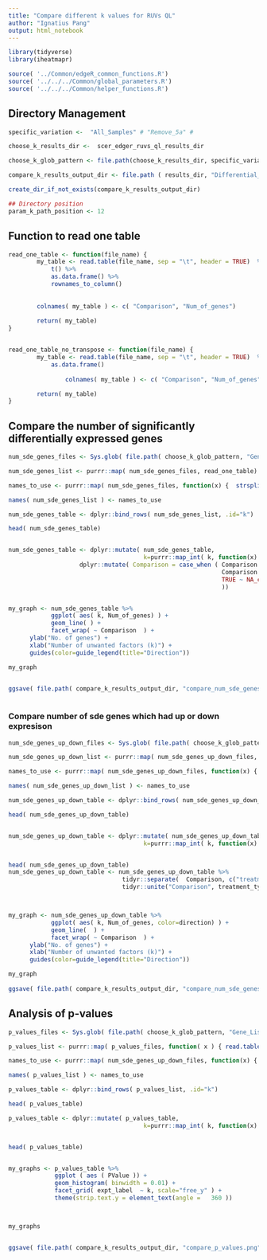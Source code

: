 ```yaml
---
title: "Compare different k values for RUVs QL"
author: "Ignatius Pang"
output: html_notebook
---
```



```r

library(tidyverse)
library(iheatmapr)

source( '../Common/edgeR_common_functions.R')
source( '../../../Common/global_parameters.R')
source( '../../../Common/helper_functions.R')


```


## Directory Management 
```r

specific_variation <-  "All_Samples" # "Remove_5a" #

choose_k_results_dir <-  scer_edger_ruvs_ql_results_dir

choose_k_glob_pattern <- file.path(choose_k_results_dir, specific_variation, paste("k_", "*", sep="") ) 

compare_k_results_output_dir <- file.path ( results_dir, "Differential_Expression/Compare_k", specific_variation)

create_dir_if_not_exists(compare_k_results_output_dir)

## Directory position 
param_k_path_position <- 12

```

## Function to read one table 
```r
read_one_table <- function(file_name) {
		my_table <- read.table(file_name, sep = "\t", header = TRUE)  %>%
			t() %>%
			as.data.frame() %>%
			rownames_to_column()
		
		
		colnames( my_table ) <- c( "Comparison", "Num_of_genes")
		
		return( my_table)
}


read_one_table_no_transpose <- function(file_name) {
		my_table <- read.table(file_name, sep = "\t", header = TRUE)  %>%
			as.data.frame() 
		
				colnames( my_table ) <- c( "Comparison", "Num_of_genes")

		return( my_table)
}


```


## Compare the number of significantly differentially expressed genes 
```r

num_sde_genes_files <- Sys.glob( file.path( choose_k_glob_pattern, "Gene_Lists", "num_sig_genes.tab") ) 

num_sde_genes_list <- purrr::map( num_sde_genes_files, read_one_table)

names_to_use <- purrr::map( num_sde_genes_files, function(x) {  strsplit(x, "/")[[1]][param_k_path_position] } )

names( num_sde_genes_list ) <- names_to_use

num_sde_genes_table <- dplyr::bind_rows( num_sde_genes_list, .id="k")

head( num_sde_genes_table)


num_sde_genes_table <- dplyr::mutate( num_sde_genes_table, 
									  k=purrr::map_int( k, function(x) { strsplit(x, "_")[[1]][2] %>% as.integer() }  )) %>%
                    dplyr::mutate( Comparison = case_when ( Comparison == "Compare_A" ~ "AMB treatment",
                                                            Comparison == "Compare_AL" ~ "AMB-LF treatment",
                                                            TRUE ~ NA_character_
                                                            ))


my_graph <- num_sde_genes_table %>%
			ggplot( aes( k, Num_of_genes) ) +
			geom_line( ) +
			facet_wrap( ~ Comparison  ) +
      ylab("No. of genes") +
      xlab("Number of unwanted factors (k)") + 
      guides(color=guide_legend(title="Direction"))

my_graph


ggsave( file.path( compare_k_results_output_dir, "compare_num_sde_genes.png" ) )
	

```





### Compare number of sde genes which had up or down expresison 
```r
num_sde_genes_up_down_files <- Sys.glob( file.path( choose_k_glob_pattern, "Gene_Lists", "num_sig_genes_up_and_down.tab") ) 

num_sde_genes_up_down_list <- purrr::map( num_sde_genes_up_down_files, read_one_table_no_transpose)

names_to_use <- purrr::map( num_sde_genes_up_down_files, function(x) {  strsplit(x, "/")[[1]][param_k_path_position] } )

names( num_sde_genes_up_down_list ) <- names_to_use

num_sde_genes_up_down_table <- dplyr::bind_rows( num_sde_genes_up_down_list, .id="k")

head( num_sde_genes_up_down_table)


num_sde_genes_up_down_table <- dplyr::mutate( num_sde_genes_up_down_table, 
									  k=purrr::map_int( k, function(x) { strsplit(x, "_")[[1]][2] %>% as.integer() }  ))


head( num_sde_genes_up_down_table)
num_sde_genes_up_down_table <- num_sde_genes_up_down_table %>%
								tidyr::separate(  Comparison, c("treatment_type",  "direction"), sep="\\."  ) %>%
								tidyr::unite("Comparison", treatment_type, sep="." )



my_graph <- num_sde_genes_up_down_table %>%
			ggplot( aes( k, Num_of_genes, color=direction) ) +
			geom_line(  ) +
			facet_wrap( ~ Comparison  ) +
      ylab("No. of genes") +
      xlab("Number of unwanted factors (k)") + 
      guides(color=guide_legend(title="Direction"))

my_graph
	
ggsave( file.path( compare_k_results_output_dir, "compare_num_sde_genes_up_and_down.png" ) ) 


```


## Analysis of p-values 
```r

p_values_files <- Sys.glob( file.path( choose_k_glob_pattern, "Gene_Lists", "experiment_label_and_logFC_FDR_table.tab") ) 

p_values_list <- purrr::map( p_values_files, function( x ) { read.table ( x, sep="\t", header=TRUE)  })

names_to_use <- purrr::map( num_sde_genes_up_down_files, function(x) {  strsplit(x, "/")[[1]][param_k_path_position] } )

names( p_values_list ) <- names_to_use

p_values_table <- dplyr::bind_rows( p_values_list, .id="k")

head( p_values_table)

p_values_table <- dplyr::mutate( p_values_table, 
									  k=purrr::map_int( k, function(x) { strsplit(x, "_")[[1]][2] %>% as.integer() }  ))


head( p_values_table)


my_graphs <- p_values_table %>%
			 ggplot ( aes ( PValue )) +
			 geom_histogram( binwidth = 0.01) +
			 facet_grid( expt_label  ~ k, scale="free_y" ) +  
			 theme(strip.text.y = element_text(angle =   360 )) 



my_graphs


ggsave( file.path( compare_k_results_output_dir, "compare_p_values.png" ) )


```







